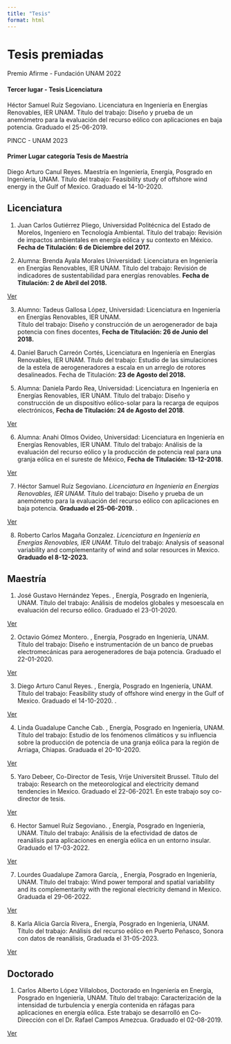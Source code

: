 ```yaml
---
title: "Tesis"
format: html
---
```

# Tesis premiadas

```{=html}
<div class="card text-white bg-success mb-3">
  <div class="card-header">Premio Afirme - Fundación UNAM 2022</div>
  <div class="card-body">
    <h4 class="card-title">Tercer lugar - Tesis Licenciatura</h4>
    <p class="card-text"> Héctor Samuel Ruíz Segoviano. Licenciatura en Ingeniería en Energías Renovables, IER UNAM. Título del trabajo: Diseño y prueba de un anemómetro para la evaluación del recurso eólico con aplicaciones en baja potencia. Graduado el 25-06-2019.</p>
  </div>
</div>
<div class="card text-white bg-success mb-3">
  <div class="card-header">PINCC - UNAM 2023</div>
  <div class="card-body">
    <h4 class="card-title">Primer Lugar categoría Tesis de Maestría</h4>
    <p class="card-text"> Diego Arturo Canul Reyes. Maestría en Ingeniería, Energía, Posgrado en Ingeniería, UNAM. Título del trabajo: Feasibility study of offshore wind energy in the Gulf of Mexico. Graduado el 14-10-2020. </p>
  </div>
</div>
```

## Licenciatura
1. Juan Carlos Gutiérrez Pliego, Universidad Politécnica del Estado de Morelos, Ingeniero en Tecnología Ambiental. Título del trabajo: Revisión de impactos ambientales en energía eólica y su contexto en México. **Fecha de Titulación: 6 de Diciembre del 2017.**


2. Alumna: Brenda Ayala Morales
Universidad: Licenciatura en Ingeniería en Energías Renovables, IER UNAM. Título del trabajo: Revisión de indicadores de sustentabilidad para energías renovables. **Fecha de Titulación: 2 de Abril del 2018.**

<a class="btn btn-primary btn-sm" href="https://tesiunam.dgb.unam.mx/F/PY544QMNDEJ3JR88SPM18HTBPNUNMCMGGRNYDXT3QFH4HXS78D-33998?func=full-set-set&set_number=807952&set_entry=000009&format=999" role="button">Ver</a>


3. Alumno: Tadeus Gallosa López, Universidad: Licenciatura en Ingeniería en Energías Renovables, IER UNAM.  
Título del trabajo: Diseño y construcción de un aerogenerador de baja potencia con fines docentes, **Fecha de Titulación: 26 de Junio del 2018.**


4. Daniel Baruch Carreón Cortés, Licenciatura en Ingeniería en Energías Renovables, IER UNAM. Título del trabajo: Estudio de las simulaciones de la estela de aerogeneradores a escala en un arreglo de rotores desalineados. Fecha de Titulación: **23 de Agosto del 2018.** 


5. Alumna: Daniela Pardo Rea, Universidad: Licenciatura en Ingeniería en Energías Renovables, IER UNAM. Título del trabajo: Diseño y construcción de un dispositivo eólico-solar para la recarga de equipos electrónicos, **Fecha de Titulación: 24 de Agosto del 2018**.

<a class="btn btn-primary btn-sm" href="https://tesiunam.dgb.unam.mx/F/VPUG5M3RY13VS63LDEI97HF1LHNS4YPHHKX9R1AU1KD2FR2B3D-34797?func=full-set-set&set_number=807960&set_entry=000011&format=999" role="button">Ver</a>

6. Alumna: Anahi Olmos Ovideo, Universidad: Licenciatura en Ingeniería en Energías Renovables, IER UNAM. Título del trabajo: Análisis de la evaluación del recurso eólico y la producción de potencia real para una granja eólica en el sureste de México, **Fecha de Titulación: 13-12-2018**. 

<a class="btn btn-primary btn-sm" href="https://tesiunam.dgb.unam.mx/F/I9PEE3PA9C7XQ2I5V2LXXYSNCX52UDCDFCVI1MTGDCRLTGQRJY-34268?func=full-set-set&set_number=807958&set_entry=000010&format=999" role="button">Ver</a>

7. Héctor Samuel Ruíz Segoviano.  *Licenciatura en Ingeniería en Energías Renovables, IER UNAM.* Título del trabajo: Diseño y prueba de un anemómetro para la evaluación del recurso eólico con aplicaciones en baja potencia. **Graduado el 25-06-2019.** \textbf{Tesis premiada Premio Afirme - Fundación UNAM 2022}.

<a class="btn btn-primary btn-sm" href="https://tesiunam.dgb.unam.mx/F/FN7CK6NPC3CGX7MR4F6GL5KUQ532GV5SX6G9IIB5YMSXPRJNQE-36054?func=full-set-set&set_number=807967&set_entry=000002&format=999" role="button">Ver</a>

8. Roberto Carlos Magaña Gonzalez. *Licenciatura en Ingeniería en Energías Renovables, IER UNAM.*  Título del trabajo: Analysis of seasonal variability and complementarity of wind and solar resources in Mexico. **Graduado el 8-12-2023.**


## Maestría


1. José Gustavo Hernández Yepes. \textbf{Maestría en Ingeniería}, Energía, Posgrado en Ingeniería, UNAM. Título del trabajo: Análisis de modelos globales y mesoescala en evaluación del recurso eólico. Graduado el 23-01-2020. 

<a class="btn btn-primary btn-sm" href="https://tesiunam.dgb.unam.mx/F/SI9MK4N512TH22MFLSNQGF3VGDP9VYETTR7QJH3I6YYHIS8DBL-33212?func=full-set-set&set_number=807947&set_entry=000007&format=999" role="button">Ver</a>

2. Octavio Gómez Montero. \textbf{Maestría en Ingeniería}, Energía, Posgrado en Ingeniería, UNAM. Título del trabajo: Diseño e instrumentación de un banco de pruebas electromecánicas para aerogeneradores de baja potencia. Graduado el 22-01-2020.

<a class="btn btn-primary btn-sm" href="https://tesiunam.dgb.unam.mx/F/QRD8GUHT1G5V7I6KCU2KD9E1X9KMCKK64YQSLR33J2HY2SBM79-32979?func=full-set-set&set_number=807945&set_entry=000006&format=999" role="button">Ver</a>

3. Diego Arturo Canul Reyes. \textbf{Maestría en Ingeniería}, Energía, Posgrado en Ingeniería, UNAM. Título del trabajo: Feasibility study of offshore wind energy in the Gulf of Mexico. Graduado el 14-10-2020. \textbf{Tesis premiada PINCC - UNAM 2023, Primer Lugar categoría Tesis de Maestría}. 

<a class="btn btn-primary btn-sm" href="https://tesiunam.dgb.unam.mx/F/8VEVKCYSL7456HKARQ5IAQR7SRVN7E38UYAYS5TA9UC31C46TV-08013?func=full-set-set&set_number=807942&set_entry=000005&format=999" role="button">Ver</a>

4. Linda Guadalupe Canche Cab. \textbf{Maestría en Ingeniería}, Energía, Posgrado en Ingeniería, UNAM. Título del trabajo: Estudio de los fenómenos climáticos y su influencia sobre la producción de potencia de una granja eólica para la región de Arriaga, Chiapas. Graduada el 20-10-2020. 

<a class="btn btn-primary btn-sm" href="https://tesiunam.dgb.unam.mx/F/P9XTFEB46YNAJHMHDXDPF8U97BT86SLN5SCG1JKL7PT1KGRIMB-32186?func=full-set-set&set_number=807938&set_entry=000004&format=999" role="button">Ver</a>

5. Yaro Debeer, \textbf{Master of Science in Engineering Technology.}  Co-Director de Tesis, Vrije Universiteit Brussel. Título del trabajo: Research on the meteorological and electricity demand tendencies in Mexico. Graduado el 22-06-2021. En este trabajo soy co-director de tesis. 

<a class="btn btn-primary btn-sm" href="https://quarto.org" role="button">Ver</a>

6. Hector Samuel Ruíz Segoviano.  \textbf{Maestría en Ingeniería}, Energía, Posgrado en Ingeniería, UNAM. Título del trabajo: Análisis de la efectividad de datos de reanálisis para aplicaciones en energía eólica en un entorno insular. Graduado el 17-03-2022. 

<a class="btn btn-primary btn-sm" href="https://tesiunam.dgb.unam.mx/F/YJ9BAU5S8SSL2QESTPBGR6GGU21GSGLUJC2ELQE2SUTCL4GGY6-30822?func=full-set-set&set_number=807932&set_entry=000002&format=999" role="button">Ver</a>

7. Lourdes Guadalupe Zamora García, \textbf{Maestría en Ingeniería}, Energía, Posgrado en Ingeniería, UNAM. Título del trabajo: Wind power temporal and spatial variability and its complementarity with the regional electricity demand in Mexico.  Graduada el 29-06-2022. 

<a class="btn btn-primary btn-sm" href="https://tesiunam.dgb.unam.mx/F/GVMB7QVBTV7E2I87VXTBEIMKTJ2SVCTIAFIXLBJMHMT37XG9KD-31487?func=full-set-set&set_number=807934&set_entry=000003&format=999" role="button">Ver</a>

8. Karla Alicia García Rivera,\textbf{Maestría en Ingeniería}, Energía, Posgrado en Ingeniería, UNAM. Título del trabajo: Análisis del recurso eólico en Puerto Peñasco, Sonora con datos de reanálisis, Graduada el 31-05-2023. 

<a class="btn btn-primary btn-sm" href="https://tesiunam.dgb.unam.mx/F/DCVEVP6MRINFVRH1MY8Y5EHJNUX3T6QED8NFIHUX94QT6UR6BB-29885?func=full-set-set&set_number=807923&set_entry=000001&format=999" role="button">Ver</a>

## Doctorado 

1. Carlos Alberto López Villalobos, Doctorado en Ingeniería en Energía, Posgrado en Ingeniería, UNAM. Título del trabajo: Caracterización de la intensidad de turbulencia y energía contenida en ráfagas para aplicaciones en energía eólica. Este trabajo se desarrolló en Co-Dirección con el Dr. Rafael Campos Amezcua. Graduado el 02-08-2019. 

<a class="btn btn-primary btn-sm" href="https://tesiunam.dgb.unam.mx/F/59RTG3S7QLKMEP3D8MTR5HHFP87QVQRCFGB8RG2YDFGEG64B4R-33615?func=full-set-set&set_number=807950&set_entry=000008&format=999" role="button">Ver</a>
